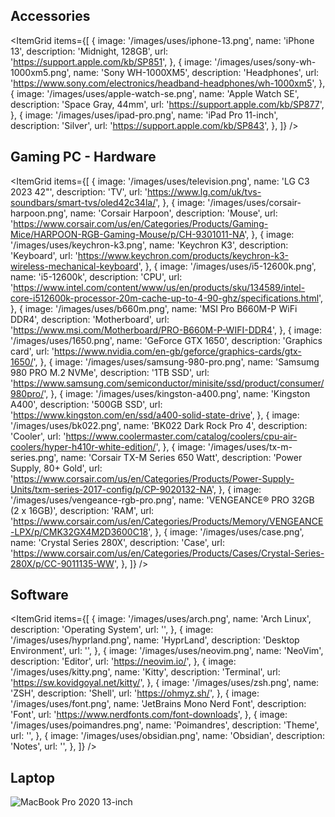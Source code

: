 ## Accessories

<ItemGrid
  items={[
    {
      image: '/images/uses/iphone-13.png',
      name: 'iPhone 13',
      description: 'Midnight, 128GB',
      url: 'https://support.apple.com/kb/SP851',
    },
    {
      image: '/images/uses/sony-wh-1000xm5.png',
      name: 'Sony WH-1000XM5',
      description: 'Headphones',
      url: 'https://www.sony.com/electronics/headband-headphones/wh-1000xm5',
    },
    {
      image: '/images/uses/apple-watch-se.png',
      name: 'Apple Watch SE',
      description: 'Space Gray, 44mm',
      url: 'https://support.apple.com/kb/SP877',
    },
    {
      image: '/images/uses/ipad-pro.png',
      name: 'iPad Pro 11-inch',
      description: 'Silver',
      url: 'https://support.apple.com/kb/SP843',
    },
  ]}
/>

## Gaming PC - Hardware

<ItemGrid
  items={[
    {
      image: '/images/uses/television.png',
      name: 'LG C3 2023 42"',
      description: 'TV',
      url: 'https://www.lg.com/uk/tvs-soundbars/smart-tvs/oled42c34la/',
    },
    {
      image: '/images/uses/corsair-harpoon.png',
      name: 'Corsair Harpoon',
      description: 'Mouse',
      url: 'https://www.corsair.com/us/en/Categories/Products/Gaming-Mice/HARPOON-RGB-Gaming-Mouse/p/CH-9301011-NA',
    },
    {
      image: '/images/uses/keychron-k3.png',
      name: 'Keychron K3',
      description: 'Keyboard',
      url: 'https://www.keychron.com/products/keychron-k3-wireless-mechanical-keyboard',
    },
    {
      image: '/images/uses/i5-12600k.png',
      name: 'i5-12600k',
      description: 'CPU',
      url: 'https://www.intel.com/content/www/us/en/products/sku/134589/intel-core-i512600k-processor-20m-cache-up-to-4-90-ghz/specifications.html',
    },
    {
      image: '/images/uses/b660m.png',
      name: 'MSI Pro B660M-P WiFi DDR4',
      description: 'Motherboard',
      url: 'https://www.msi.com/Motherboard/PRO-B660M-P-WIFI-DDR4',
    },
    {
      image: '/images/uses/1650.png',
      name: 'GeForce GTX 1650',
      description: 'Graphics card',
      url: 'https://www.nvidia.com/en-gb/geforce/graphics-cards/gtx-1650/',
    },
    {
      image: '/images/uses/samsung-980-pro.png',
      name: 'Samsumg 980 PRO M.2 NVMe',
      description: '1TB SSD',
      url: 'https://www.samsung.com/semiconductor/minisite/ssd/product/consumer/980pro/',
    },
    {
      image: '/images/uses/kingston-a400.png',
      name: 'Kingston A400',
      description: '500GB SSD',
      url: 'https://www.kingston.com/en/ssd/a400-solid-state-drive',
    },
    {
      image: '/images/uses/bk022.png',
      name: 'BK022 Dark Rock Pro 4',
      description: 'Cooler',
      url: 'https://www.coolermaster.com/catalog/coolers/cpu-air-coolers/hyper-h410r-white-edition/',
    },
    {
      image: '/images/uses/tx-m-series.png',
      name: 'Corsair TX-M Series 650 Watt',
      description: 'Power Supply, 80+ Gold',
      url: 'https://www.corsair.com/us/en/Categories/Products/Power-Supply-Units/txm-series-2017-config/p/CP-9020132-NA',
    },
    {
      image: '/images/uses/vengeance-rgb-pro.png',
      name: 'VENGEANCE® PRO 32GB (2 x 16GB)',
      description: 'RAM',
      url: 'https://www.corsair.com/us/en/Categories/Products/Memory/VENGEANCE-LPX/p/CMK32GX4M2D3600C18',
    },
    {
      image: '/images/uses/case.png',
      name: 'Crystal Series 280X',
      description: 'Case',
      url: 'https://www.corsair.com/us/en/Categories/Products/Cases/Crystal-Series-280X/p/CC-9011135-WW',
    },
  ]}
/>

## Software

<ItemGrid
  items={[
    {
      image: '/images/uses/arch.png',
      name: 'Arch Linux',
      description: 'Operating System',
      url: '',
    },
    {
      image: '/images/uses/hyprland.png',
      name: 'HyprLand',
      description: 'Desktop Environment',
      url: '',
    },
    {
      image: '/images/uses/neovim.png',
      name: 'NeoVim',
      description: 'Editor',
      url: 'https://neovim.io/',
    },
    {
      image: '/images/uses/kitty.png',
      name: 'Kitty',
      description: 'Terminal',
      url: 'https://sw.kovidgoyal.net/kitty/',
    },
    {
      image: '/images/uses/zsh.png',
      name: 'ZSH',
      description: 'Shell',
      url: 'https://ohmyz.sh/',
    },
    {
      image: '/images/uses/font.png',
      name: 'JetBrains Mono Nerd Font',
      description: 'Font',
      url: 'https://www.nerdfonts.com/font-downloads',
    },
    {
      image: '/images/uses/poimandres.png',
      name: 'Poimandres',
      description: 'Theme',
      url: '',
    },
    {
      image: '/images/uses/obsidian.png',
      name: 'Obsidian',
      description: 'Notes',
      url: '',
    },
  ]}
/>

## Laptop

<Image
  src='/images/uses/macbook-air-15-inch.png'
  alt='MacBook Pro 2020 13-inch'
  width={1920}
  height={1080}
  lazy={false}
  priority
/>
